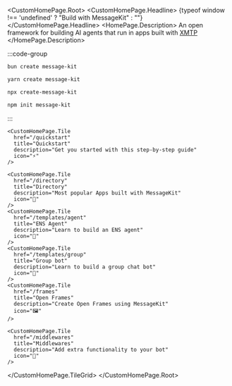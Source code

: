 
<CustomHomePage.Root>
<CustomHomePage.Headline>
  {typeof window !== 'undefined' ? "Build with MessageKit" : ""}
</CustomHomePage.Headline>
  <HomePage.Description>
    An open framework for building AI agents that run in apps built with [XMTP](https://docs.xmtp.org) 
  </HomePage.Description>

<div className="custom-homepage-tile-grid-container" style={{ 
  marginTop: '2rem', 
  marginBottom: '2rem', 
  width: '75%', 
  maxWidth: '400px', 
  margin: '2rem auto',
  textAlign: 'center'
}}>

:::code-group

```bash [bun]
bun create message-kit
```

```bash [yarn]
yarn create message-kit
```

```bash [npx]
npx create-message-kit
```

```bash [npm]
npm init message-kit
```

:::

</div>
  <CustomHomePage.TileGrid>

    <CustomHomePage.Tile
      href="/quickstart"
      title="Quickstart"
      description="Get you started with this step-by-step guide"
      icon="⚡️"
    />

    <CustomHomePage.Tile
      href="/directory"
      title="Directory"
      description="Most popular Apps built with MessageKit"
      icon="💬"
    />
    <CustomHomePage.Tile
      href="/templates/agent"
      title="ENS Agent"
      description="Learn to build an ENS agent"
      icon="🧠"
    />
    <CustomHomePage.Tile
      href="/templates/group"
      title="Group bot"
      description="Learn to build a group chat bot"
      icon="💬"
    />
    <CustomHomePage.Tile
      href="/frames"
      title="Open Frames"
      description="Create Open Frames using MessageKit"
      icon="🖼️"
    />

    <CustomHomePage.Tile
      href="/middlewares"
      title="Middlewares"
      description="Add extra functionality to your bot"
      icon="🔧"
    />

  </CustomHomePage.TileGrid>
</CustomHomePage.Root>
